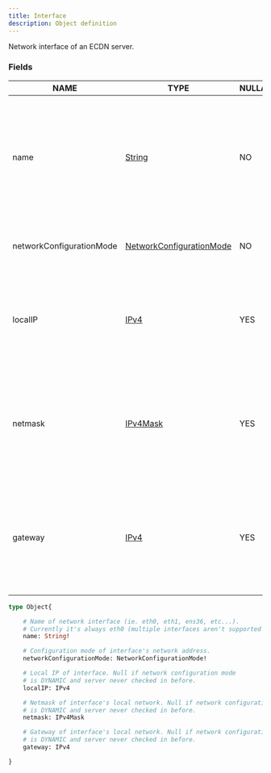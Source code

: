 ```yaml
---
title: Interface
description: Object definition
---
```


Network interface of an ECDN server.

### Fields

| NAME | TYPE | NULLABLE | LIST | DESCRIPTION |
| - | - | - | - | - |
| name | [String](../ecdn-api-scalars/String) | NO | NO | Name of network interface (ie. eth0, eth1, ens36, etc...). Currently it's always eth0 (multiple interfaces aren't supported yet). | 
| networkConfigurationMode | [NetworkConfigurationMode](../ecdn-api-enums/NetworkConfigurationMode) | NO | NO | Configuration mode of interface's network address. | 
| localIP | [IPv4](../ecdn-api-scalars/IPv4) | YES | NO | Local IP of interface. Null if network configuration mode is DYNAMIC and server never checked in before. | 
| netmask | [IPv4Mask](../ecdn-api-scalars/IPv4Mask) | YES | NO | Netmask of interface's local network. Null if network configuration mode is DYNAMIC and server never checked in before. | 
| gateway | [IPv4](../ecdn-api-scalars/IPv4) | YES | NO | Gateway of interface's local network. Null if network configuration mode is DYNAMIC and server never checked in before. | 

```graphql
type Object{

	# Name of network interface (ie. eth0, eth1, ens36, etc...).
	# Currently it's always eth0 (multiple interfaces aren't supported yet).
	name: String!

	# Configuration mode of interface's network address.
	networkConfigurationMode: NetworkConfigurationMode!

	# Local IP of interface. Null if network configuration mode
	# is DYNAMIC and server never checked in before.
	localIP: IPv4

	# Netmask of interface's local network. Null if network configuration mode
	# is DYNAMIC and server never checked in before.
	netmask: IPv4Mask

	# Gateway of interface's local network. Null if network configuration mode
	# is DYNAMIC and server never checked in before.
	gateway: IPv4

}
```

